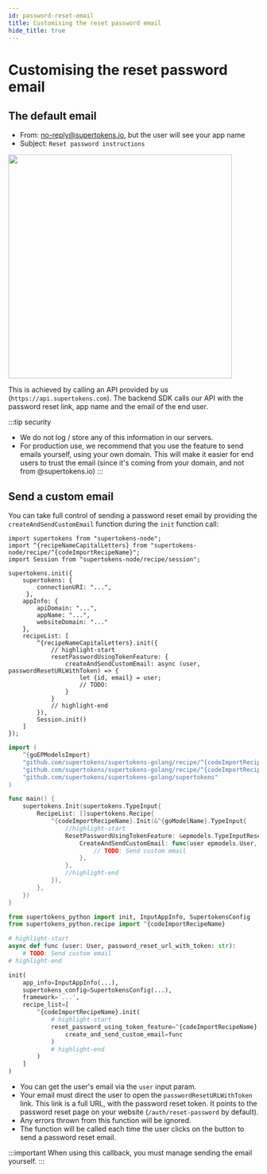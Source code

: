 ```yaml
---
id: password-reset-email
title: Customising the reset password email
hide_title: true
---
```


<!-- COPY DOCS -->
<!-- ./thirdpartyemailpassword/common-customizations/reset-password/password-reset-email.mdx -->


# Customising the reset password email

## The default email
- From: no-reply@supertokens.io, but the user will see your app name
- Subject: `Reset password instructions`

<img width="450px" src="/img/emailpassword/pass-reset-email.png" />

This is achieved by calling an API provided by us (`https://api.supertokens.com`). The backend SDK calls our API with the password reset link, app name and the email of the end user. 

:::tip security
- We do not log / store any of this information in our servers.
- For production use, we recommend that you use the feature to send emails yourself, using your own domain. This will make it easier for end users to trust the email (since it's coming from your domain, and not from @supertokens.io)
:::


## Send a custom email

You can take full control of sending a password reset email by providing the `createAndSendCustomEmail` function during the `init` function call:

<BackendSDKTabs>
<TabItem value="nodejs">

```tsx
import supertokens from "supertokens-node";
import ^{recipeNameCapitalLetters} from "supertokens-node/recipe/^{codeImportRecipeName}";
import Session from "supertokens-node/recipe/session";

supertokens.init({
    supertokens: { 
        connectionURI: "...",
     },
    appInfo: {
        apiDomain: "...",
        appName: "...",
        websiteDomain: "..."
    },
    recipeList: [
        ^{recipeNameCapitalLetters}.init({
            // highlight-start
            resetPasswordUsingTokenFeature: {
                createAndSendCustomEmail: async (user, passwordResetURLWithToken) => {
                    let {id, email} = user;
                    // TODO:
                }
            }
            // highlight-end
        }),
        Session.init()
    ]
});
```
</TabItem>
<TabItem value="go">

```go
import (
	^{goEPModelsImport}
	"github.com/supertokens/supertokens-golang/recipe/^{codeImportRecipeName}"
	"github.com/supertokens/supertokens-golang/recipe/^{codeImportRecipeName}/^{goModelName}"
	"github.com/supertokens/supertokens-golang/supertokens"
)

func main() {
	supertokens.Init(supertokens.TypeInput{
		RecipeList: []supertokens.Recipe{
			^{codeImportRecipeName}.Init(&^{goModelName}.TypeInput{
                //highlight-start
				ResetPasswordUsingTokenFeature: &epmodels.TypeInputResetPasswordUsingTokenFeature{
					CreateAndSendCustomEmail: func(user epmodels.User, passwordResetURLWithToken string) {
						// TODO: Send custom email
					},
				},
                //highlight-end
			}),
		},
	})
}
```
</TabItem>
<TabItem value="python">

```python
from supertokens_python import init, InputAppInfo, SupertokensConfig
from supertokens_python.recipe import ^{codeImportRecipeName}

# highlight-start
async def func (user: User, password_reset_url_with_token: str):
    # TODO: Send custom email
# highlight-end

init(
    app_info=InputAppInfo(...),
    supertokens_config=SupertokensConfig(...),
    framework='...',
    recipe_list=[
        ^{codeImportRecipeName}.init(
            # highlight-start
            reset_password_using_token_feature=^{codeImportRecipeName}.InputResetPasswordUsingTokenFeature(
                create_and_send_custom_email=func
            )
            # highlight-end
        )
    ]
)
```

</TabItem>
</BackendSDKTabs>


- You can get the user's email via the `user` input param.
- Your email must direct the user to open the `passwordResetURLWithToken` link. This link is a full URL, with the password reset token. It points to the password reset page on your website (`/auth/reset-password` by default).
- Any errors thrown from this function will be ignored.
- The function will be called each time the user clicks on the button to send a password reset email.

:::important
When using this callback, you must manage sending the email yourself.
:::